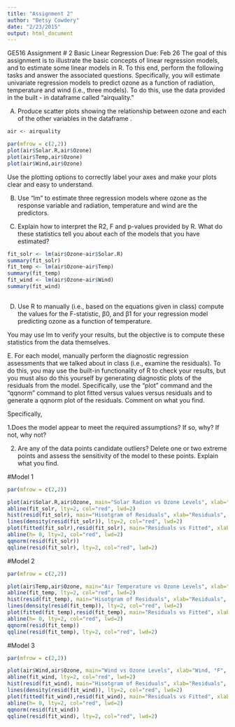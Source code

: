 ```yaml
---
title: "Assignment 2"
author: "Betsy Cowdery"
date: "2/23/2015"
output: html_document
---
```



GE516 Assignment # 2
Basic Linear Regression
Due: Feb 26
The goal of this assignment is to illustrate the basic concepts of linear regression models,
and to estimate some linear models in R. To this end, perform the following tasks and
answer the associated questions.
Specifically, you will estimate univariate regression models to predict ozone as a function of radiation, temperature and wind (i.e., three models). To do this, use the data provided in the built - in dataframe
called “airquality.”


A.
Produce scatter plots showing the relationship
between ozone and each of the other
variables in the dataframe
.

```r

air <- airquality

par(mfrow = c(2,2))
plot(air$Solar.R,air$Ozone)
plot(air$Temp,air$Ozone)
plot(air$Wind,air$Ozone)
```

Use the plotting options to correctly label your axes and
make your plots
clear and
easy to understand.

B.
Use “lm” to estimate three regression models where ozone as the response variable
and radiation, temperature and wind are the predictors.

C.
Explain how to interpret the R2, F and p-values provided by R. What do these
statistics tell you about each of the models that you have estimated?

```r

fit_solr <- lm(air$Ozone~air$Solar.R)
summary(fit_solr)
fit_temp <- lm(air$Ozone~air$Temp)
summary(fit_temp)
fit_wind <- lm(air$Ozone~air$Wind)
summary(fit_wind)        
        
```


D.
Use R to manually (i.e., based on the equations given in class) compute the values for
the F-statistic, β0, and β1 for your regression model predicting ozone as a function of
temperature.

You may use lm to verify your results, but the objective is to compute
these statistics from the data themselves.


E. For each model, manually perform the diagnostic regression assessments that we
talked about in class (i.e., examine the residuals). To do this, you may use the 
built-in functionality of R to check your results, but you must also do this 
yourself by generating diagnostic plots of the residuals from the model. 
Specifically, use the “plot” command and the “qqnorm” command to plot fitted versus
values versus residuals and to generate a qqnorm plot of the residuals. 
Comment on what you find.

Specifically,

1.Does the model appear to meet the required assumptions? If so, why? If not, why not?

2. Are any of the data points candidate outliers? Delete one or two extreme 
points and assess the sensitivity of the model to these points. Explain what
you find.

#Model 1

```r
par(mfrow = c(2,2))

plot(air$Solar.R,air$Ozone, main="Solar Radion vs Ozone Levels", xlab="Solar Radiation", ylab="Ozone Level" )
abline(fit_solr, lty=2, col="red", lwd=2)
hist(resid(fit_solr), main="Hisotgram of Residuals", xlab="Residuals", prob=TRUE)
lines(density(resid(fit_solr)), lty=2, col="red", lwd=2)
plot(fitted(fit_solr),resid(fit_solr), main="Residuals vs Fitted", xlab="Fitted Values", ylab="Residuals")
abline(h= 0, lty=2, col="red", lwd=2)
qqnorm(resid(fit_solr)) 	
qqline(resid(fit_solr), lty=2, col="red", lwd=2)
```

#Model 2
```r
par(mfrow = c(2,2))

plot(air$Temp,air$Ozone, main="Air Temperature vs Ozone Levels", xlab="Temperature, °F", ylab="Ozone Level")
abline(fit_temp, lty=2, col="red", lwd=2)
hist(resid(fit_temp), main="Hisotgram of Residuals", xlab="Residuals", prob=TRUE)
lines(density(resid(fit_temp)), lty=2, col="red", lwd=2)
plot(fitted(fit_temp),resid(fit_temp), main="Residuals vs Fitted", xlab="Fitted Values", ylab="Residuals") 
abline(h= 0, lty=2, col="red", lwd=2)
qqnorm(resid(fit_temp)) 
qqline(resid(fit_temp), lty=2, col="red", lwd=2)
```

#Model 3

```r
par(mfrow = c(2,2))

plot(air$Wind,air$Ozone, main="Wind vs Ozone Levels", xlab="Wind, °F", ylab="Ozone Level")
abline(fit_wind, lty=2, col="red", lwd=2)
hist(resid(fit_wind), main="Hisotgram of Residuals", xlab="Residuals", prob=TRUE)
lines(density(resid(fit_wind)), lty=2, col="red", lwd=2)
plot(fitted(fit_wind),resid(fit_wind), main="Residuals vs Fitted", xlab="Fitted Values", ylab="Residuals") 
abline(h= 0, lty=2, col="red", lwd=2)
qqnorm(resid(fit_wind)) 
qqline(resid(fit_wind), lty=2, col="red", lwd=2)
```

